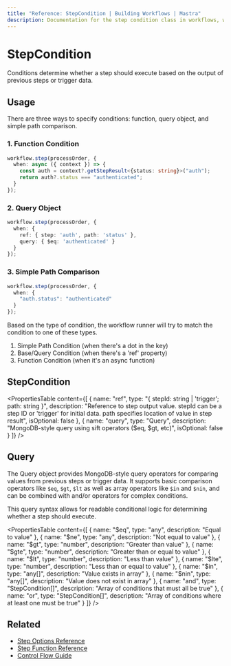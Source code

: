 ```yaml
---
title: "Reference: StepCondition | Building Workflows | Mastra"
description: Documentation for the step condition class in workflows, which determines whether a step should execute based on the output of previous steps or trigger data.
---
```


# StepCondition

Conditions determine whether a step should execute based on the output of previous steps or trigger data.

## Usage

There are three ways to specify conditions: function, query object, and simple path comparison.

### 1. Function Condition
```typescript copy showLineNumbers
workflow.step(processOrder, {
  when: async ({ context }) => {
    const auth = context?.getStepResult<{status: string}>("auth");
    return auth?.status === "authenticated";
  }
});
```

### 2. Query Object
```typescript copy showLineNumbers
workflow.step(processOrder, {
  when: {
    ref: { step: 'auth', path: 'status' },
    query: { $eq: 'authenticated' }
  }
});
```

### 3. Simple Path Comparison
```typescript copy showLineNumbers
workflow.step(processOrder, {
  when: {
    "auth.status": "authenticated"
  }
});
```

Based on the type of condition, the workflow runner will try to match the condition to one of these types.

1. Simple Path Condition (when there's a dot in the key)
2. Base/Query Condition (when there's a 'ref' property)
3. Function Condition (when it's an async function)

## StepCondition

<PropertiesTable
  content={[
    {
      name: "ref",
      type: "{ stepId: string | 'trigger'; path: string }",
      description: "Reference to step output value. stepId can be a step ID or 'trigger' for initial data. path specifies location of value in step result",
      isOptional: false
    },
    {
      name: "query",
      type: "Query<any>",
      description: "MongoDB-style query using sift operators ($eq, $gt, etc)",
      isOptional: false
    }
  ]}
/>

## Query

The Query object provides MongoDB-style query operators for comparing values from previous steps or trigger data. It supports basic comparison operators like `$eq`, `$gt`, `$lt` as well as array operators like `$in` and `$nin`, and can be combined with and/or operators for complex conditions.

This query syntax allows for readable conditional logic for determining whether a step should execute.

<PropertiesTable
  content={[
    {
      name: "$eq",
      type: "any",
      description: "Equal to value"
    },
    {
      name: "$ne",
      type: "any",
      description: "Not equal to value"
    },
    {
      name: "$gt",
      type: "number",
      description: "Greater than value"
    },
    {
      name: "$gte",
      type: "number",
      description: "Greater than or equal to value"
    },
    {
      name: "$lt",
      type: "number",
      description: "Less than value"
    },
    {
      name: "$lte",
      type: "number",
      description: "Less than or equal to value"
    },
    {
      name: "$in",
      type: "any[]",
      description: "Value exists in array"
    },
    {
      name: "$nin",
      type: "any[]",
      description: "Value does not exist in array"
    },
    {
      name: "and",
      type: "StepCondition[]",
      description: "Array of conditions that must all be true"
    },
    {
      name: "or",
      type: "StepCondition[]",
      description: "Array of conditions where at least one must be true"
    }
  ]}
/>

## Related

- [Step Options Reference](./step-options.mdx)
- [Step Function Reference](./step-function.mdx)
- [Control Flow Guide](../../docs/workflows/control-flow.mdx)
